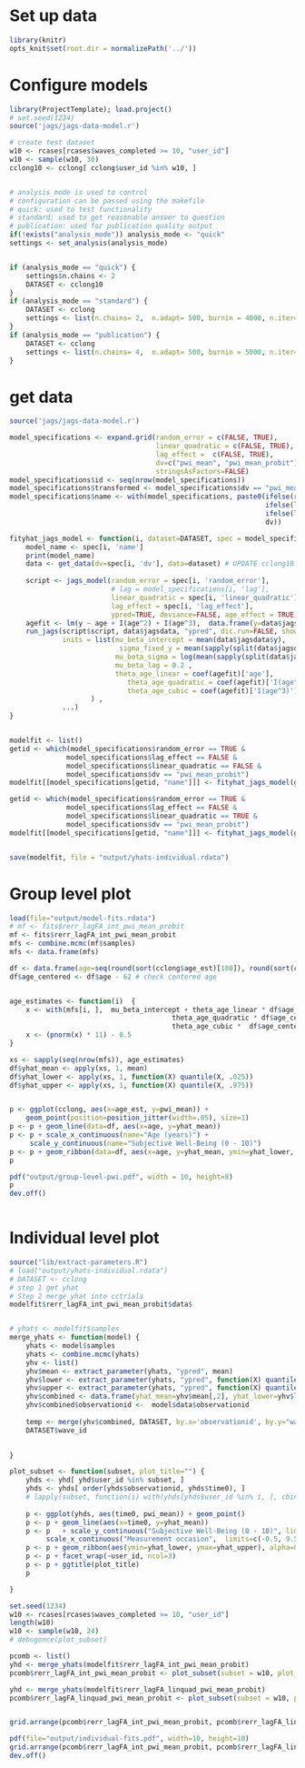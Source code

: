 # Set up data
```r
library(knitr)
opts_knit$set(root.dir = normalizePath('../'))
```

# Configure models
```r
library(ProjectTemplate); load.project()
# set.seed(1234)
source('jags/jags-data-model.r')

# create test dataset
w10 <- rcases[rcases$waves_completed >= 10, "user_id"]
w10 <- sample(w10, 30)
cclong10 <- cclong[ cclong$user_id %in% w10, ]


# analysis_mode is used to control
# configuration can be passed using the makefile
# quick: used to test functionality
# standard: used to get reasonable answer to question
# publication: used for publication quality output
if(!exists("analysis_mode")) analysis_mode <- "quick"
settings <- set_analysis(analysis_mode)


if (analysis_mode == "quick") {
    settings$n.chains <- 2
    DATASET <- cclong10
}
if (analysis_mode == "standard") {
    DATASET <- cclong
    settings <- list(n.chains= 2,  n.adapt= 500, burnin = 4000, n.iter= 1000, thin=2) # around 1 hour - multicore
}
if (analysis_mode == "publication") {
    DATASET <- cclong
    settings <- list(n.chains= 4,  n.adapt= 500, burnin = 5000, n.iter= 25000, thin=20) # around 8 hours - multicore
}


```





# get data
```r
source('jags/jags-data-model.r')

model_specifications <- expand.grid(random_error = c(FALSE, TRUE), 
                                    linear_quadratic = c(FALSE, TRUE), 
                                    lag_effect =  c(FALSE, TRUE),
                                    dv=c("pwi_mean", "pwi_mean_probit"),
                                    stringsAsFactors=FALSE)
model_specifications$id <- seq(nrow(model_specifications))
model_specifications$transformed <- model_specifications$dv == "pwi_mean_probit"
model_specifications$name <- with(model_specifications, paste0(ifelse(random_error, "rerr", "ferr"), "_", 
                                                               ifelse(lag_effect, "lagTR", "lagFA"), "_", 
                                                               ifelse(linear_quadratic, "linquad", "int"), "_",
                                                               dv))

fityhat_jags_model <- function(i, dataset=DATASET, spec = model_specifications, ...) {
    model_name <- spec[i, 'name']
    print(model_name)
    data <- get_data(dv=spec[i, 'dv'], data=dataset) # UPDATE cclong10 for final analysis
    
    script <- jags_model(random_error = spec[i, 'random_error'], 
                         # lag = model_specifications[i, 'lag'], 
                         linear_quadratic = spec[i, 'linear_quadratic'], 
                         lag_effect = spec[i, 'lag_effect'],
                         ypred=TRUE, deviance=FALSE, age_effect = TRUE, transformed = spec[i,'transformed'])
    agefit <- lm(y ~ age + I(age^2) + I(age^3),  data.frame(y=data$jagsdata$y, age=data$jagsdata$age))
    run_jags(script$script, data$jagsdata, "ypred", dic.run=FALSE, showplots = FALSE, showsamples = FALSE,
             inits = list(mu_beta_intercept = mean(data$jagsdata$y),
                           sigma_fixed_y = mean(sapply(split(data$jagsdata$y, data$jagsdata$subject), sd)),
                          mu_beta_sigma = log(mean(sapply(split(data$jagsdata$y, data$jagsdata$subject), sd))),
                          mu_beta_lag = 0.2 ,    
                          theta_age_linear = coef(agefit)['age'],
                             theta_age_quadratic = coef(agefit)['I(age^2)'],
                             theta_age_cubic = coef(agefit)['I(age^3)'] 
                    ) ,
             ...)
}


modelfit <- list()
getid <- which(model_specifications$random_error == TRUE & 
              model_specifications$lag_effect == FALSE &
              model_specifications$linear_quadratic == FALSE & 
              model_specifications$dv == "pwi_mean_probit")
modelfit[[model_specifications[getid, "name"]]] <- fityhat_jags_model(getid)

getid <- which(model_specifications$random_error == TRUE & 
              model_specifications$lag_effect == FALSE &
              model_specifications$linear_quadratic == TRUE & 
              model_specifications$dv == "pwi_mean_probit")
modelfit[[model_specifications[getid, "name"]]] <- fityhat_jags_model(getid)


save(modelfit, file = "output/yhats-individual.rdata")
```

# Group level plot
```r
load(file="output/model-fits.rdata")
# mf <- fits$rerr_lagFA_int_pwi_mean_probit
mf <- fits$rerr_lagFA_int_pwi_mean_probit
mfs <- combine.mcmc(mf$samples)
mfs <- data.frame(mfs)

df <- data.frame(age=seq(round(sort(cclong$age_est)[100]), round(sort(cclong$age_est)[nrow(cclong) - 100])))
df$age_centered <- df$age - 62 # check centered age


age_estimates <- function(i)  {
    x <- with(mfs[i, ],  mu_beta_intercept + theta_age_linear * df$age_centered + 
                                        theta_age_quadratic * df$age_centered ^2 +
                                        theta_age_cubic *  df$age_centered ^3)
    x <- (pnorm(x) * 11) - 0.5
}

xs <- sapply(seq(nrow(mfs)), age_estimates)
df$yhat_mean <- apply(xs, 1, mean)
df$yhat_lower <- apply(xs, 1, function(X) quantile(X, .025))
df$yhat_upper <- apply(xs, 1, function(X) quantile(X, .975))


p <- ggplot(cclong, aes(x=age_est, y=pwi_mean)) + 
    geom_point(position=position_jitter(width=.05), size=1) 
p <- p + geom_line(data=df, aes(x=age, y=yhat_mean))
p <- p + scale_x_continuous(name="Age (years)") +
     scale_y_continuous(name="Subjective Well-Being (0 - 10)")
p <- p + geom_ribbon(data=df, aes(x=age, y=yhat_mean, ymin=yhat_lower, ymax=yhat_upper), alpha=0.3)
p

pdf("output/group-level-pwi.pdf", width = 10, height=8)
p 
dev.off()



```


# Individual level plot
```r
source("lib/extract-parameters.R")
# load("output/yhats-individual.rdata")
# DATASET <- cclong
# step 1 get yhat 
# Step 2 merge yhat into cctrials
modelfit$rerr_lagFA_int_pwi_mean_probit$data$


# yhats <- modelfit$samples
merge_yhats <- function(model) {
    yhats <- model$samples
    yhats <- combine.mcmc(yhats)
    yhv <- list()
    yhv$mean <- extract_parameter(yhats, "ypred", mean)
    yhv$lower <- extract_parameter(yhats, "ypred", function(X) quantile(X, .025))
    yhv$upper <- extract_parameter(yhats, "ypred", function(X) quantile(X, .975))
    yhv$combined <- data.frame(yhat_mean=yhv$mean[,2], yhat_lower=yhv$lower[,2], yhat_upper = yhv$upper  [,2])
    yhv$combined$observationid <-  model$data$observationid
    
    temp <- merge(yhv$combined, DATASET, by.x='observationid', by.y="wave_id")
    DATASET$wave_id
    

}

plot_subset <- function(subset, plot_title="") {
    yhds <- yhd[ yhd$user_id %in% subset, ]   
    yhds <- yhds[ order(yhds$observationid, yhds$time0), ]
    # lapply(subset, function(i) with(yhds[yhds$user_id %in% i, ], cbind(time0, age_est)))
    
    p <- ggplot(yhds, aes(time0, pwi_mean)) + geom_point() 
    p <- p + geom_line(aes(x=time0, y=yhat_mean))
    p <- p   + scale_y_continuous("Subjective Well-Being (0 - 10)", limits=c(-0.5, 10.5)) + 
         scale_x_continuous("Measurement occasion",  limits=c(-0.5, 9.5), breaks=c(0,1,2,3,4,5,6,7,8,9))
    p <- p + geom_ribbon(aes(ymin=yhat_lower, ymax=yhat_upper), alpha=0.3)
    p <- p + facet_wrap(~user_id, ncol=3) 
    p <- p + ggtitle(plot_title)
    p

}

set.seed(1234)
w10 <- rcases[rcases$waves_completed >= 10, "user_id"]
length(w10)
w10 <- sample(w10, 24)
# debugonce(plot_subset)

pcomb <- list()
yhd <- merge_yhats(modelfit$rerr_lagFA_int_pwi_mean_probit)
pcomb$rerr_lagFA_int_pwi_mean_probit <- plot_subset(subset = w10, plot_title = "(a) Random Intercept")

yhd <- merge_yhats(modelfit$rerr_lagFA_linquad_pwi_mean_probit)
pcomb$rerr_lagFA_linquad_pwi_mean_probit <- plot_subset(subset = w10, plot_title="(b) Random Intercept, Linear, and Quadratic")


grid.arrange(pcomb$rerr_lagFA_int_pwi_mean_probit, pcomb$rerr_lagFA_linquad_pwi_mean_probit, ncol=2)

pdf(file="output/individual-fits.pdf", width=10, height=10)
grid.arrange(pcomb$rerr_lagFA_int_pwi_mean_probit, pcomb$rerr_lagFA_linquad_pwi_mean_probit, ncol=2)
dev.off()


```

